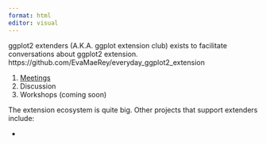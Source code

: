 ```yaml
---
format: html
editor: visual
---
```


ggplot2 extenders (A.K.A. ggplot extension club) exists to facilitate conversations about ggplot2 extension.   https://github.com/EvaMaeRey/everyday_ggplot2_extension

1. [Meetings](/meetings.html)
2. Discussion
3. Workshops (coming soon)

The extension ecosystem is quite big.  Other projects that support extenders include:

- 

